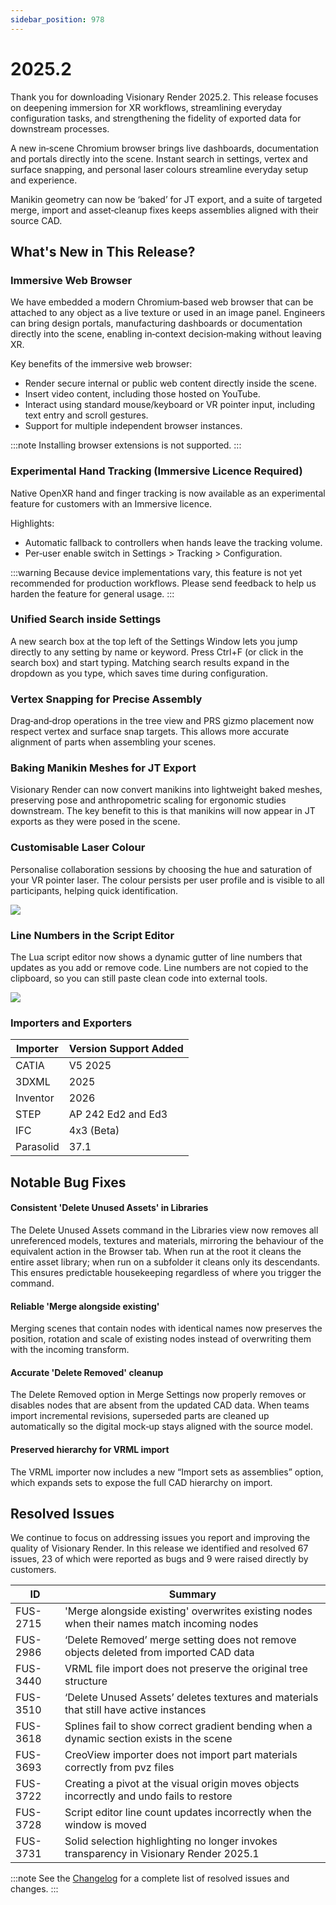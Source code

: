 ```yaml
---
sidebar_position: 978
---
```


# 2025.2

Thank you for downloading Visionary Render 2025.2. This release focuses on deepening immersion for XR workflows, streamlining everyday configuration tasks, and strengthening the fidelity of exported data for downstream processes.

A new in‑scene Chromium browser brings live dashboards, documentation and portals directly into the scene. Instant search in settings, vertex and surface snapping, and personal laser colours streamline everyday setup and experience.

Manikin geometry can now be ‘baked’ for JT export, and a suite of targeted merge, import and asset‑cleanup fixes keeps assemblies aligned with their source CAD.

## What's New in This Release?

### Immersive Web Browser

We have embedded a modern Chromium‑based web browser that can be attached to any object as a live texture or used in an image panel. Engineers can bring design portals, manufacturing dashboards or documentation directly into the scene, enabling in‑context decision‑making without leaving XR.

Key benefits of the immersive web browser:

- Render secure internal or public web content directly inside the scene.
- Insert video content, including those hosted on YouTube.
- Interact using standard mouse/keyboard or VR pointer input, including text entry and scroll gestures.
- Support for multiple independent browser instances.

:::note
Installing browser extensions is not supported.
:::

### Experimental Hand Tracking (Immersive Licence Required)

Native OpenXR hand and finger tracking is now available as an experimental feature for customers with an Immersive licence.

Highlights:

- Automatic fallback to controllers when hands leave the tracking volume.
- Per‑user enable switch in Settings > Tracking > Configuration.

:::warning
Because device implementations vary, this feature is not yet recommended for production workflows. Please send feedback to help us harden the feature for general usage.
:::

### Unified Search inside Settings

A new search box at the top left of the Settings Window lets you jump directly to any setting by name or keyword. Press Ctrl+F (or click in the search box) and start typing. Matching search results expand in the dropdown as you type, which saves time during configuration.

### Vertex Snapping for Precise Assembly

Drag‑and‑drop operations in the tree view and PRS gizmo placement now respect vertex and surface snap targets. This allows more accurate alignment of parts when assembling your scenes.

### Baking Manikin Meshes for JT Export 

Visionary Render can now convert manikins into lightweight baked meshes, preserving pose and anthropometric scaling for ergonomic studies downstream. The key benefit to this is that manikins will now appear in JT exports as they were posed in the scene. 

### Customisable Laser Colour

Personalise collaboration sessions by choosing the hue and saturation of your VR pointer laser. The colour persists per user profile and is visible to all participants, helping quick identification.

![](/img/release-notes/visionary-render/2025.2-1.png)

### Line Numbers in the Script Editor

The Lua script editor now shows a dynamic gutter of line numbers that updates as you add or remove code. Line numbers are not copied to the clipboard, so you can still paste clean code into external tools.

![](/img/release-notes/visionary-render/2025.2-2.png)

### Importers and Exporters

| Importer | Version Support Added |
|---|---|
| CATIA | V5 2025 |
| 3DXML | 2025 |
| Inventor | 2026 |
| STEP | AP 242 Ed2 and Ed3 |
| IFC | 4x3 (Beta) |
| Parasolid | 37.1 |

## Notable Bug Fixes

#### Consistent 'Delete Unused Assets' in Libraries 

The Delete Unused Assets command in the Libraries view now removes all unreferenced models, textures and materials, mirroring the behaviour of the equivalent action in the Browser tab. When run at the root it cleans the entire asset library; when run on a subfolder it cleans only its descendants. This ensures predictable housekeeping regardless of where you trigger the command.

#### Reliable 'Merge alongside existing'

Merging scenes that contain nodes with identical names now preserves the position, rotation and scale of existing nodes instead of overwriting them with the incoming transform.

#### Accurate 'Delete Removed' cleanup 

The Delete Removed option in Merge Settings now properly removes or disables nodes that are absent from the updated CAD data. When teams import incremental revisions, superseded parts are cleaned up automatically so the digital mock‑up stays aligned with the source model.

#### Preserved hierarchy for VRML import 

The VRML importer now includes a new “Import sets as assemblies” option, which expands sets to expose the full CAD hierarchy on import.

## Resolved Issues

We continue to focus on addressing issues you report and improving the quality of Visionary Render. In this release we identified and resolved 67 issues, 23 of which were reported as bugs and 9 were raised directly by customers. 

| ID | Summary |
|---|---|
| FUS-2715 | 'Merge alongside existing' overwrites existing nodes when their names match incoming nodes |
| FUS-2986 | ‘Delete Removed’ merge setting does not remove objects deleted from imported CAD data |
| FUS-3440 | VRML file import does not preserve the original tree structure |
| FUS-3510 | ‘Delete Unused Assets’ deletes textures and materials that still have active instances |
| FUS-3618 | Splines fail to show correct gradient bending when a dynamic section exists in the scene |
| FUS-3693 | CreoView importer does not import part materials correctly from pvz files |
| FUS-3722 | Creating a pivot at the visual origin moves objects incorrectly and undo fails to restore |
| FUS-3728 | Script editor line count updates incorrectly when the window is moved |
| FUS-3731 | Solid selection highlighting no longer invokes transparency in Visionary Render 2025.1 |

:::note
See the [Changelog](../../changelogs/visionary-render#20252) for a complete list of resolved issues and changes.
:::
